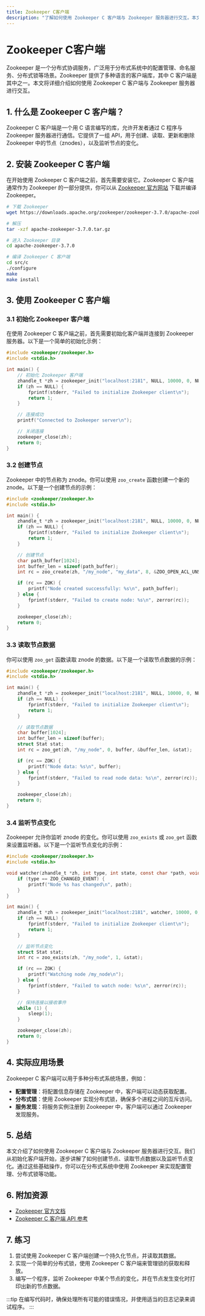 ```yaml
---
title: Zookeeper C客户端
description: "了解如何使用 Zookeeper C 客户端与 Zookeeper 服务器进行交互。本文将从基础概念讲起，逐步深入，帮助初学者掌握 Zookeeper C 客户端的使用。"
---
```


# Zookeeper C客户端

Zookeeper 是一个分布式协调服务，广泛用于分布式系统中的配置管理、命名服务、分布式锁等场景。Zookeeper 提供了多种语言的客户端库，其中 C 客户端是其中之一。本文将详细介绍如何使用 Zookeeper C 客户端与 Zookeeper 服务器进行交互。

## 1. 什么是 Zookeeper C 客户端？

Zookeeper C 客户端是一个用 C 语言编写的库，允许开发者通过 C 程序与 Zookeeper 服务器进行通信。它提供了一组 API，用于创建、读取、更新和删除 Zookeeper 中的节点（znodes），以及监听节点的变化。

## 2. 安装 Zookeeper C 客户端

在开始使用 Zookeeper C 客户端之前，首先需要安装它。Zookeeper C 客户端通常作为 Zookeeper 的一部分提供，你可以从 [Zookeeper 官方网站](https://zookeeper.apache.org/) 下载并编译 Zookeeper。

```bash
# 下载 Zookeeper
wget https://downloads.apache.org/zookeeper/zookeeper-3.7.0/apache-zookeeper-3.7.0.tar.gz

# 解压
tar -xzf apache-zookeeper-3.7.0.tar.gz

# 进入 Zookeeper 目录
cd apache-zookeeper-3.7.0

# 编译 Zookeeper C 客户端
cd src/c
./configure
make
make install
```

## 3. 使用 Zookeeper C 客户端

### 3.1 初始化 Zookeeper 客户端

在使用 Zookeeper C 客户端之前，首先需要初始化客户端并连接到 Zookeeper 服务器。以下是一个简单的初始化示例：

```c
#include <zookeeper/zookeeper.h>
#include <stdio.h>

int main() {
    // 初始化 Zookeeper 客户端
    zhandle_t *zh = zookeeper_init("localhost:2181", NULL, 10000, 0, NULL, 0);
    if (zh == NULL) {
        fprintf(stderr, "Failed to initialize Zookeeper client\n");
        return 1;
    }

    // 连接成功
    printf("Connected to Zookeeper server\n");

    // 关闭连接
    zookeeper_close(zh);
    return 0;
}
```

### 3.2 创建节点

Zookeeper 中的节点称为 znode。你可以使用 `zoo_create` 函数创建一个新的 znode。以下是一个创建节点的示例：

```c
#include <zookeeper/zookeeper.h>
#include <stdio.h>

int main() {
    zhandle_t *zh = zookeeper_init("localhost:2181", NULL, 10000, 0, NULL, 0);
    if (zh == NULL) {
        fprintf(stderr, "Failed to initialize Zookeeper client\n");
        return 1;
    }

    // 创建节点
    char path_buffer[1024];
    int buffer_len = sizeof(path_buffer);
    int rc = zoo_create(zh, "/my_node", "my_data", 8, &ZOO_OPEN_ACL_UNSAFE, ZOO_EPHEMERAL, path_buffer, buffer_len);

    if (rc == ZOK) {
        printf("Node created successfully: %s\n", path_buffer);
    } else {
        fprintf(stderr, "Failed to create node: %s\n", zerror(rc));
    }

    zookeeper_close(zh);
    return 0;
}
```

### 3.3 读取节点数据

你可以使用 `zoo_get` 函数读取 znode 的数据。以下是一个读取节点数据的示例：

```c
#include <zookeeper/zookeeper.h>
#include <stdio.h>

int main() {
    zhandle_t *zh = zookeeper_init("localhost:2181", NULL, 10000, 0, NULL, 0);
    if (zh == NULL) {
        fprintf(stderr, "Failed to initialize Zookeeper client\n");
        return 1;
    }

    // 读取节点数据
    char buffer[1024];
    int buffer_len = sizeof(buffer);
    struct Stat stat;
    int rc = zoo_get(zh, "/my_node", 0, buffer, &buffer_len, &stat);

    if (rc == ZOK) {
        printf("Node data: %s\n", buffer);
    } else {
        fprintf(stderr, "Failed to read node data: %s\n", zerror(rc));
    }

    zookeeper_close(zh);
    return 0;
}
```

### 3.4 监听节点变化

Zookeeper 允许你监听 znode 的变化。你可以使用 `zoo_exists` 或 `zoo_get` 函数来设置监听器。以下是一个监听节点变化的示例：

```c
#include <zookeeper/zookeeper.h>
#include <stdio.h>

void watcher(zhandle_t *zh, int type, int state, const char *path, void *watcherCtx) {
    if (type == ZOO_CHANGED_EVENT) {
        printf("Node %s has changed\n", path);
    }
}

int main() {
    zhandle_t *zh = zookeeper_init("localhost:2181", watcher, 10000, 0, NULL, 0);
    if (zh == NULL) {
        fprintf(stderr, "Failed to initialize Zookeeper client\n");
        return 1;
    }

    // 监听节点变化
    struct Stat stat;
    int rc = zoo_exists(zh, "/my_node", 1, &stat);

    if (rc == ZOK) {
        printf("Watching node /my_node\n");
    } else {
        fprintf(stderr, "Failed to watch node: %s\n", zerror(rc));
    }

    // 保持连接以接收事件
    while (1) {
        sleep(1);
    }

    zookeeper_close(zh);
    return 0;
}
```

## 4. 实际应用场景

Zookeeper C 客户端可以用于多种分布式系统场景，例如：

- **配置管理**：将配置信息存储在 Zookeeper 中，客户端可以动态获取配置。
- **分布式锁**：使用 Zookeeper 实现分布式锁，确保多个进程之间的互斥访问。
- **服务发现**：将服务实例注册到 Zookeeper 中，客户端可以通过 Zookeeper 发现服务。

## 5. 总结

本文介绍了如何使用 Zookeeper C 客户端与 Zookeeper 服务器进行交互。我们从初始化客户端开始，逐步讲解了如何创建节点、读取节点数据以及监听节点变化。通过这些基础操作，你可以在分布式系统中使用 Zookeeper 来实现配置管理、分布式锁等功能。

## 6. 附加资源

- [Zookeeper 官方文档](https://zookeeper.apache.org/doc/current/)
- [Zookeeper C 客户端 API 参考](https://zookeeper.apache.org/doc/current/zookeeperProgrammers.html#C+Client+API)

## 7. 练习

1. 尝试使用 Zookeeper C 客户端创建一个持久化节点，并读取其数据。
2. 实现一个简单的分布式锁，使用 Zookeeper C 客户端来管理锁的获取和释放。
3. 编写一个程序，监听 Zookeeper 中某个节点的变化，并在节点发生变化时打印出新的节点数据。

:::tip
在编写代码时，确保处理所有可能的错误情况，并使用适当的日志记录来调试程序。
:::